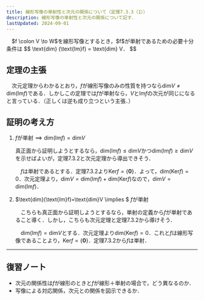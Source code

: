 ```yaml
---
title: 線形写像の単射性と次元の関係について（定理7.3.3（1））
description: 線形写像の単射性と次元の関係について記す．
lastUpdated: 2024-09-01
---
```



<Card title="定理7.3.3">
　$f \colon V \to W$を線形写像とするとき，$f$が単射であるための必要十分条件は
$$
\text{dim} (\text{Im}f) = \text{dim} V．
$$
</Card>

## 定理の主張
　次元定理からわかるとおり，$f$が線形写像のみの性質を持つなら$\text{dim}V \neq \text{dim}(\text{Im}f)$である．しかしこの定理では$f$が単射なら，$V$と$\text{Im}f$の次元が同じになると言っている．（正しくは逆も成り立つという主張．）

<CardGrid>
<ImageWithCaption
    src={image_01}
    alt="線形写像の単射性とベクトル空間の対応関係"  
    figcaption="線形写像の単射性とベクトル空間の対応関係"
    width="350"
    height="300" 
/>
<ImageWithCaption
    src={image_02}
    alt="線形写像とベクトル空間の対応関係"
    figcaption="線形写像とベクトル空間の対応関係"
    width="350"
    height="350" 
/>
</CardGrid>

## 証明の考え方
<Steps>

1. $f$が単射$\implies \text{dim}(\text{Im}f)=\text{dim}V$

    真正面から証明しようとするなら，$\text{dim}(\text{Im}f) \le \text{dim}V$かつ$\text{dim}(\text{Im}f) \ge \text{dim}V$を示せばよいが，定理7.3.2と次元定理から導出できそう．

    　$f$は単射であるとする．定理7.3.2より$\text{Ker}f = \{ \boldsymbol{0}\}$．よって，$\text{dim}(\text{Ker}f)=0$．次元定理より，$\text{dim}V = \text{dim}(\text{Im}f)+\text{dim}(\text{Ker}f)$なので，$\text{dim}V=\text{dim}(\text{Im}f)$．

2. $\text{dim}(\text{Im}f)=\text{dim}V \implies $ $f$が単射

    　こちらも真正面から証明しようとするなら，単射の定義から$f$が単射であること導く．しかし，こちらも次元定理と定理7.3.2から導けそう．

    　$\text{dim}(\text{Im}f)=\text{dim}V$とする．次元定理より$\text{dim}(\text{Ker}f)=0$．これと$f$は線形写像であることより，$\text{Ker}f = \{ \boldsymbol{0} \}$．定理7.3.2から$f$は単射．

</Steps>

***

## 復習ノート
- 次元の関係性は$f$が線形のときと$f$が線形＋単射の場合で，どう異なるのか．
- 写像による対応関係，次元との関係を図示できるか．
